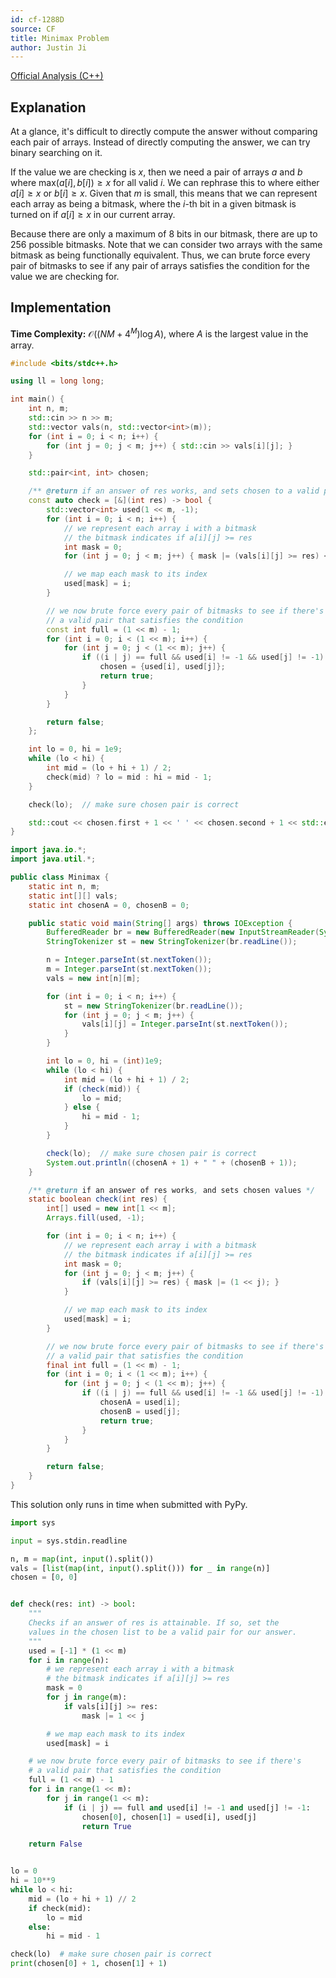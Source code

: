 ```yaml
---
id: cf-1288D
source: CF
title: Minimax Problem
author: Justin Ji
---
```


[Official Analysis (C++)](https://codeforces.com/blog/entry/73105)

## Explanation

At a glance, it's difficult to directly compute the answer without comparing
each pair of arrays. Instead of directly computing the answer, we can try
binary searching on it.

If the value we are checking is $x$, then we need a pair of arrays $a$ and $b$
where $\text{max}(a[i], b[i]) \geq x$ for all valid $i$. We can rephrase this to where
either $a[i] \geq x$ or $b[i] \geq x$. Given that $m$ is small, this means that we can represent each array as being a bitmask,
where the $i$-th bit in a given bitmask is turned on if $a[i] \geq x$ in our current array.

Because there are only a maximum of $8$ bits in our bitmask, there are up to $256$ possible bitmasks.
Note that we can consider two arrays with the same bitmask as being functionally equivalent.
Thus, we can brute force every pair of bitmasks to see if any pair of arrays satisfies the condition for the value we are checking for.

## Implementation

**Time Complexity:** $\mathcal{O}((NM+4^{M})\log{A})$, where $A$ is the largest value in the array.

<LanguageSection>
<CPPSection>

```cpp
#include <bits/stdc++.h>

using ll = long long;

int main() {
	int n, m;
	std::cin >> n >> m;
	std::vector vals(n, std::vector<int>(m));
	for (int i = 0; i < n; i++) {
		for (int j = 0; j < m; j++) { std::cin >> vals[i][j]; }
	}

	std::pair<int, int> chosen;

	/** @return if an answer of res works, and sets chosen to a valid pair */
	const auto check = [&](int res) -> bool {
		std::vector<int> used(1 << m, -1);
		for (int i = 0; i < n; i++) {
			// we represent each array i with a bitmask
			// the bitmask indicates if a[i][j] >= res
			int mask = 0;
			for (int j = 0; j < m; j++) { mask |= (vals[i][j] >= res) << j; }

			// we map each mask to its index
			used[mask] = i;
		}

		// we now brute force every pair of bitmasks to see if there's
		// a valid pair that satisfies the condition
		const int full = (1 << m) - 1;
		for (int i = 0; i < (1 << m); i++) {
			for (int j = 0; j < (1 << m); j++) {
				if ((i | j) == full && used[i] != -1 && used[j] != -1) {
					chosen = {used[i], used[j]};
					return true;
				}
			}
		}

		return false;
	};

	int lo = 0, hi = 1e9;
	while (lo < hi) {
		int mid = (lo + hi + 1) / 2;
		check(mid) ? lo = mid : hi = mid - 1;
	}

	check(lo);  // make sure chosen pair is correct

	std::cout << chosen.first + 1 << ' ' << chosen.second + 1 << std::endl;
}
```

</CPPSection>
<JavaSection>

```java
import java.io.*;
import java.util.*;

public class Minimax {
	static int n, m;
	static int[][] vals;
	static int chosenA = 0, chosenB = 0;

	public static void main(String[] args) throws IOException {
		BufferedReader br = new BufferedReader(new InputStreamReader(System.in));
		StringTokenizer st = new StringTokenizer(br.readLine());

		n = Integer.parseInt(st.nextToken());
		m = Integer.parseInt(st.nextToken());
		vals = new int[n][m];

		for (int i = 0; i < n; i++) {
			st = new StringTokenizer(br.readLine());
			for (int j = 0; j < m; j++) {
				vals[i][j] = Integer.parseInt(st.nextToken());
			}
		}

		int lo = 0, hi = (int)1e9;
		while (lo < hi) {
			int mid = (lo + hi + 1) / 2;
			if (check(mid)) {
				lo = mid;
			} else {
				hi = mid - 1;
			}
		}

		check(lo);  // make sure chosen pair is correct
		System.out.println((chosenA + 1) + " " + (chosenB + 1));
	}

	/** @return if an answer of res works, and sets chosen values */
	static boolean check(int res) {
		int[] used = new int[1 << m];
		Arrays.fill(used, -1);

		for (int i = 0; i < n; i++) {
			// we represent each array i with a bitmask
			// the bitmask indicates if a[i][j] >= res
			int mask = 0;
			for (int j = 0; j < m; j++) {
				if (vals[i][j] >= res) { mask |= (1 << j); }
			}

			// we map each mask to its index
			used[mask] = i;
		}

		// we now brute force every pair of bitmasks to see if there's
		// a valid pair that satisfies the condition
		final int full = (1 << m) - 1;
		for (int i = 0; i < (1 << m); i++) {
			for (int j = 0; j < (1 << m); j++) {
				if ((i | j) == full && used[i] != -1 && used[j] != -1) {
					chosenA = used[i];
					chosenB = used[j];
					return true;
				}
			}
		}

		return false;
	}
}
```

</JavaSection>
<PySection>

<Warning>

This solution only runs in time when submitted with PyPy.

</Warning>

```py
import sys

input = sys.stdin.readline

n, m = map(int, input().split())
vals = [list(map(int, input().split())) for _ in range(n)]
chosen = [0, 0]


def check(res: int) -> bool:
	"""
	Checks if an answer of res is attainable. If so, set the
	values in the chosen list to be a valid pair for our answer.
	"""
	used = [-1] * (1 << m)
	for i in range(n):
		# we represent each array i with a bitmask
		# the bitmask indicates if a[i][j] >= res
		mask = 0
		for j in range(m):
			if vals[i][j] >= res:
				mask |= 1 << j

		# we map each mask to its index
		used[mask] = i

	# we now brute force every pair of bitmasks to see if there's
	# a valid pair that satisfies the condition
	full = (1 << m) - 1
	for i in range(1 << m):
		for j in range(1 << m):
			if (i | j) == full and used[i] != -1 and used[j] != -1:
				chosen[0], chosen[1] = used[i], used[j]
				return True

	return False


lo = 0
hi = 10**9
while lo < hi:
	mid = (lo + hi + 1) // 2
	if check(mid):
		lo = mid
	else:
		hi = mid - 1

check(lo)  # make sure chosen pair is correct
print(chosen[0] + 1, chosen[1] + 1)
```

</PySection>
</LanguageSection>
